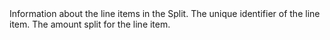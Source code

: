 <ResponseField name="name" type="array (object)">
Information about the line items in the Split.

<Expandable>
<ResponseField name="Id" type="string">
The unique identifier of the line item.
</ResponseField>
<ResponseField name="Amount" type="integer">
The amount split for the line item.
</ResponseField>
</Expandable>
</ResponseField>